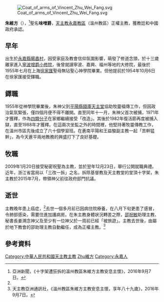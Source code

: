 [[File:Coat_of_arms_of_Vincent_Zhu_Wei_Fang.svg|right]]

'''朱維方'''（{{bd|1927年|12月10日|2016年|9月7日|catIdx=Zhu朱維方}}），<ref name="asia">亞洲新聞，《十字架遭狂拆的溫州教區朱維方主教安息主懷》，2016年9月7日。</ref>聖名'''味噌爵'''，[[天主教永嘉教區|天主教永嘉教區]]（溫州教區）正權主教，獲教廷和中國政府承認。

==早年==
出生於[[永嘉縣|永嘉縣]][[暘嶴村|暘嶴村]]，因受家庭及教會信仰氛圍影響，萌發了修道念頭，於十三歲離家進入[[天主教寧波教區|寧波增爵小修院]]，後曾就讀寧波、嘉興、福州等地的大修院，最後於1955年七月在上海[[徐家匯|徐家匯]]聖母無玷聖心神學院畢業。但他提前於1954年10月6日在徐家匯接受鐸職。

==鐸職==
1955年從神學院畢業後，朱神父到[[平陽縣|平陽縣]][[錢庫天主堂|錢庫天主堂]]協助牧靈福傳工作，但因政治氣氛緊張，僅四個月便不得不離開。直至同年十一月，朱神父首次被捕，1971年才獲釋，作為[[四類分子|四類分子]]在家鄉繼續接受「改造」。其後於1982年復活節再度被捕入獄，直至1988年才獲釋。在這兩次坐監之外的時間裡，他堅持著牧靈傳教工作，在溫州市區先後成立了六十個學習班。在蒼南平陽和王益駿副主教一起「苦幹猛幹」，為今天蒼平兩地教務的興盛打下了良好基礎。

==牧職==
2009年1月20日接受秘密祝聖為主教，並於翌年12月23日，舉行公開就職典禮。近年，浙江省當局以「三改一拆」之名，拆除基督教及天主教堂的堂頂十字架，朱主教於2015年7月，帶領神父前往政府部門抗議。

==逝世==
主教晚年患上癌症，<ref name="asia"></ref>去世一個多月前已因病住院療養，在八月下旬更患了感冒，令肺部感染，需要住進加護病房。在朱主教身體狀況轉差之際，[[邵祝敏|邵祝敏]]助理主教、秘書長姜溯念神父及至少有一位神父於一周前已經「被旅遊」。主教去世後，由屬於地下教會的邵助理主教自動繼任，成為正權主教。<ref name="life">天主教亞洲通訊社，《溫州教區朱維方主教安息主懷，享年八十九歲》，2016年9月7日。</ref>

==參考資料==
{{reflist}}

{{DEFAULTSORT:Zhu朱維方}}

[[Category:中華人民共和國天主教主教|Category:中華人民共和國天主教主教]]
[[Category:朱姓|Zhu維方]]
[[Category:永嘉人|Category:永嘉人]]